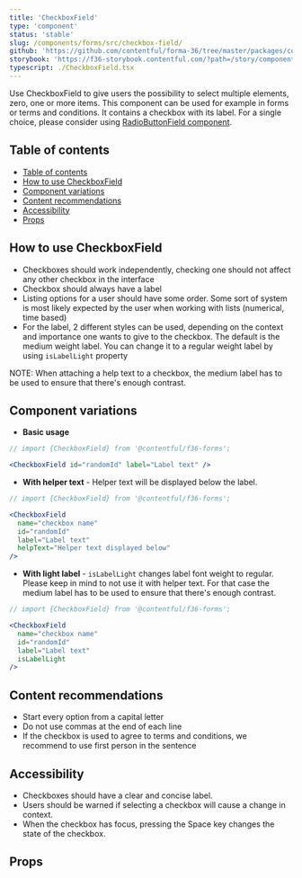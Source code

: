 ```yaml
---
title: 'CheckboxField'
type: 'component'
status: 'stable'
slug: /components/forms/src/checkbox-field/
github: 'https://github.com/contentful/forma-36/tree/master/packages/components/forms/src/checkbox-field'
storybook: 'https://f36-storybook.contentful.com/?path=/story/components-checkbox-field--overview'
typescript: ./CheckboxField.tsx
---
```


Use CheckboxField to give users the possibility to select multiple elements, zero, one or more items. This component can be used for example in forms or terms and conditions. It contains a checkbox with its label. For a single choice, please consider using [RadioButtonField component](https://f36.contentful.com/components/forms/src/radio-button-field/).

## Table of contents

- [Table of contents](#table-of-contents)
- [How to use CheckboxField](#how-to-use-checkboxfield)
- [Component variations](#component-variations)
- [Content recommendations](#content-recommendations)
- [Accessibility](#accessibility)
- [Props](#props)

## How to use CheckboxField

- Checkboxes should work independently, checking one should not affect any other checkbox in the interface
- Checkbox should always have a label
- Listing options for a user should have some order. Some sort of system is most likely expected by the user when working with lists (numerical, time based)
- For the label, 2 different styles can be used, depending on the context and importance one wants to give to the checkbox. The default is the medium weight label. You can change it to a regular weight label by using `isLabelLight` property

NOTE: When attaching a help text to a checkbox, the medium label has to be used to ensure that there's enough contrast.

## Component variations

- **Basic usage**

```jsx
// import {CheckboxField} from '@contentful/f36-forms';

<CheckboxField id="randomId" label="Label text" />
```

- **With helper text** - Helper text will be displayed below the label.

```jsx
// import {CheckboxField} from '@contentful/f36-forms';

<CheckboxField
  name="checkbox name"
  id="randomId"
  label="Label text"
  helpText="Helper text displayed below"
/>
```

- **With light label** - `isLabelLight` changes label font weight to regular. Please keep in mind to not use it with helper text. For that case the medium label has to be used to ensure that there's enough contrast.

```jsx
// import {CheckboxField} from '@contentful/f36-forms';

<CheckboxField
  name="checkbox name"
  id="randomId"
  label="Label text"
  isLabelLight
/>
```

## Content recommendations

- Start every option from a capital letter
- Do not use commas at the end of each line
- If the checkbox is used to agree to terms and conditions, we recommend to use first person in the sentence

## Accessibility

- Checkboxes should have a clear and concise label.
- Users should be warned if selecting a checkbox will cause a change in context.
- When the checkbox has focus, pressing the Space key changes the state of the checkbox.

## Props


<Props of="CheckboxField" />
